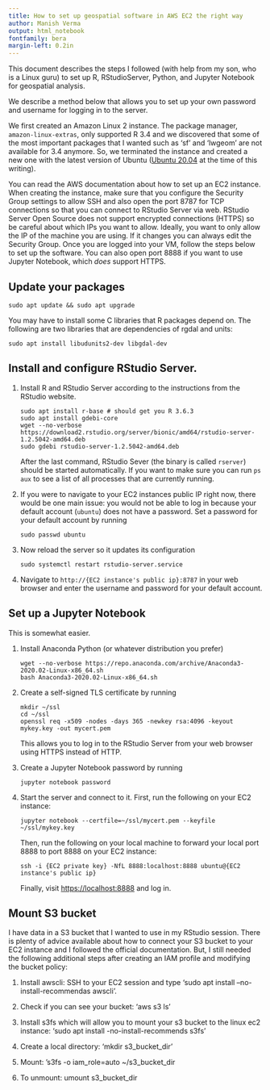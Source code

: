 ```yaml
---
title: How to set up geospatial software in AWS EC2 the right way
author: Manish Verma
output: html_notebook
fontfamily: bera
margin-left: 0.2in
---
```


This document describes the steps I followed (with help from my son, who
is a Linux guru) to set up R, RStudioServer, Python, and Jupyter
Notebook for geospatial analysis.

We describe a method below that allows you to set up your own password
and username for logging in to the server.

We first created an Amazon Linux 2 instance. The package manager,
`amazon-linux-extras`, only supported R 3.4 and we discovered that some
of the most important packages that I wanted such as 'sf' and 'lwgeom'
are not available for 3.4 anymore. So, we terminated the instance and
created a new one with the latest version of Ubuntu ([Ubuntu
20.04](https://aws.amazon.com/marketplace/pp/B087QQNGF1) at the time of
this writing).

You can read the AWS documentation about how to set up an EC2 instance.
When creating the instance, make sure that you configure the Security
Group settings to allow SSH and also open the port 8787 for TCP
connections so that you can connect to RStudio Server via web. RStudio
Server Open Source does not support encrypted connections (HTTPS) so be
careful about which IPs you want to allow. Ideally, you want to only
allow the IP of the machine you are using. If it changes you can always
edit the Security Group. Once you are logged into your VM, follow the
steps below to set up the software. You can also open port 8888 if you
want to use Jupyter Notebook, which *does* support HTTPS.


## Update your packages

    sudo apt update && sudo apt upgrade

You may have to install some C libraries that R packages depend on.
The following are two libraries that are dependencies of rgdal and
units:

    sudo apt install libudunits2-dev libgdal-dev

## Install and configure RStudio Server.

1.  Install R and RStudio Server according to the instructions from
    the RStudio website.

        sudo apt install r-base # should get you R 3.6.3
        sudo apt install gdebi-core
        wget --no-verbose https://download2.rstudio.org/server/bionic/amd64/rstudio-server-1.2.5042-amd64.deb
        sudo gdebi rstudio-server-1.2.5042-amd64.deb

    After the last command, RStudio Sever (the binary is called
    `rserver`) should be started automatically. If you want to make
    sure you can run `ps aux` to see a list of all processes that
    are currently running.

2.  If you were to navigate to your EC2 instances public IP right
    now, there would be one main issue: you would not be able to log
    in because your default account (`ubuntu`) does not have a
    password.  Set a password for your default account by running

        sudo passwd ubuntu

3.  Now reload the server so it updates its configuration

        sudo systemctl restart rstudio-server.service

4.  Navigate to `http://{EC2 instance's public ip}:8787` in your web
    browser and enter the username and password for your default
    account.

## Set up a Jupyter Notebook

This is somewhat easier.

1.  Install Anaconda Python (or whatever distribution you prefer)

        wget --no-verbose https://repo.anaconda.com/archive/Anaconda3-2020.02-Linux-x86_64.sh
        bash Anaconda3-2020.02-Linux-x86_64.sh

2.  Create a self-signed TLS certificate by running

        mkdir ~/ssl
        cd ~/ssl
        openssl req -x509 -nodes -days 365 -newkey rsa:4096 -keyout mykey.key -out mycert.pem

    This allows you to log in to the RStudio Server from your web
    browser using HTTPS instead of HTTP.

3.  Create a Jupyter Notebook password by running

        jupyter notebook password

4.  Start the server and connect to it. First, run the following on
    your EC2 instance:

        jupyter notebook --certfile=~/ssl/mycert.pem --keyfile ~/ssl/mykey.key

    Then, run the following on your local machine to forward your
    local port 8888 to port 8888 on your EC2 instance:

        ssh -i {EC2 private key} -NfL 8888:localhost:8888 ubuntu@{EC2 instance's public ip}

    Finally, visit <https://localhost:8888> and log in.
  
## Mount S3 bucket 
 
I have data in a S3 bucket that I wanted to use in my RStudio session. There is plenty of advice available about how to connect your S3 bucket to your EC2 instance and I followed the official documentation. But, I still needed the following additional steps after creating an IAM profile and modifying the bucket policy:
 
 1. Install awscli: SSH to your EC2 session and type 'sudo apt install --no-install-recommendas awscli'.
 
 2. Check if you can see your bucket: 'aws s3 ls'
 
 3. Install s3fs which will allow you to mount your s3 bucket to the linux ec2 instance: 'sudo apt install -no-install-recommends s3fs'
 
 4. Create a local directory: 'mkdir s3_bucket_dir'
 
 5. Mount: 's3fs -o iam_role=auto <name of the bucket> ~/s3_bucket_dir
 
 6. To unmount: umount s3_bucket_dir
